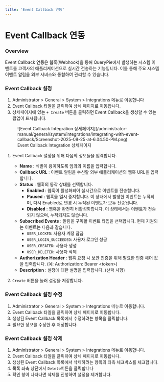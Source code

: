 ```yaml
---
title: 'Event Callback 연동'
---
```


# Event Callback 연동

### Overview

Event Callback 연동은 웹훅(Webhook)을 통해 QueryPie에서 발생하는 시스템 이벤트를 고객사의 애플리케이션으로 실시간 전송하는 기능입니다. 이를 통해 주요 시스템 이벤트 알림을 외부 서비스와 통합하여 관리할 수 있습니다.


### Event Callback 설정

1. Administrator &gt; General &gt; System &gt; Integrations 메뉴로 이동합니다
2. Event Callback 타일을 클릭하여 상세 페이지로 이동합니다. 
3. 상세페이지에 있는 `+ Create` 버튼을 클릭하면 Event Callback을 생성할 수 있는 팝업이 표시됩니다.

<figure data-layout="center" data-align="center">
![Event Callback Integration 상세페이지](/administrator-manual/general/system/integrations/integrating-with-event-callback/Screenshot-2025-08-25-at-6.04.50-PM.png)
<figcaption>
Event Callback Integration 상세페이지
</figcaption>
</figure>

1. Event Callback 설정을 위해 다음의 정보들을 입력합니다.
    *  **Name** : 식별이 용이하도록 임의의 이름을 입력합니다.
    *  **Callback URL** : 이벤트 알림을 수신할 외부 애플리케이션의 웹훅 URL을 입력합니다.
    *  **Status** : 웹훅의 동작 상태를 선택합니다.
        *  **Enabled** : 웹훅이 활성화되어 실시간으로 이벤트를 전송합니다.
        *  **Paused** : 웹훅을 일시 중지합니다. 이 상태에서 발생한 이벤트는 누적되며, 다시 Enabled로 변경 시 누적된 이벤트가 모두 전송됩니다.
        *  **Disabled** : 웹훅을 완전히 비활성화합니다. 이 상태에서는 이벤트가 전송되지 않으며, 누적되지도 않습니다.
    *  **Subscribed Events** : 알림을 구독할 이벤트 타입을 선택합니다. 현재 지원되는 이벤트는 다음과 같습니다.
        * `USER_LOCKED`: 사용자 계정 잠금
        * `USER_LOGIN_SUCCEEDED`: 사용자 로그인 성공
        * `USER_CREATED`: 사용자 생성
        * `USER_DELETED`: 사용자 삭제
    *  **Authorization Header** : 웹훅 요청 시 보안 인증을 위해 필요한 인증 헤더 값을 입력합니다. (예: Authorization: Bearer &lt;token&gt;)
    *  **Description** : 설정에 대한 설명을 입력합니다. (선택 사항)<br/>


1. `Create` 버튼을 눌러 설정을 저장합니다.

### Event Callback 설정 수정

1. Administrator &gt; General &gt; System &gt; Integrations 메뉴로 이동합니다.
2. Event Callback 타일을 클릭하여 상세 페이지로 이동합니다.
3. 생성된 Event Callback 목록에서 수정하려는 항목을 클릭합니다.
4. 필요한 정보를 수정한 후 저장합니다.

### Event Callback 설정 삭제

1. Administrator &gt; General &gt; System &gt; Integrations 메뉴로 이동합니다.
2. Event Callback 타일을 클릭하여 상세 페이지로 이동합니다.
3. 생성된 Event Callback 목록에서 삭제하려는 항목의 좌측 체크박스를 체크합니다.
4. 목록 좌측 상단에서 `Delete`버튼을 클릭합니다
5. 확인 창이 나타나면 삭제를 진행하여 설정을 제거합니다.

